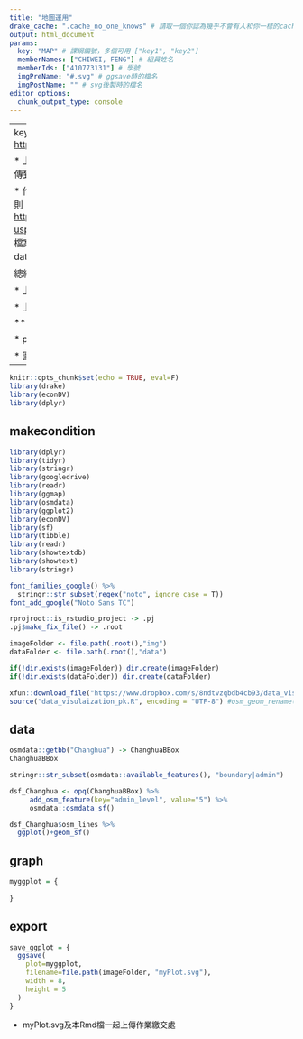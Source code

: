 ```yaml
---
title: "地圖運用"
drake_cache: ".cache_no_one_knows" # 請取一個你認為幾乎不會有人和你一樣的cache名稱
output: html_document
params:
  key: "MAP" # 課綱編號，多個可用 ["key1", "key2"]
  memberNames: ["CHIWEI, FENG"] # 組員姓名
  memberIds: ["410773131"] # 學號
  imgPreName: "#.svg" # ggsave時的檔名
  imgPostName: "" # svg後製時的檔名
editor_options: 
  chunk_output_type: console
---
```


---
key請由課綱選：
新課綱：<https://docs.google.com/document/d/1o8UQIpy6GFqCgfUxc47fqyAPuEYrk3FLd7bB1EhYMVg>

  * 上傳時請交你的「Rmd檔」及「ggsave的SVG檔」，若有後製也請交上後製的SVG。由一個組員上傳到google classroom的作業繳交處。（通常是這次作業訊息公告的位置）
  
  * 作圖資料：
    * 若資料本身是公開資料「且」可經網址形式直接寫在程式中下載則無需另附資料。否則
    * 將資料上傳到本課程的分享google drive folder: <https://drive.google.com/drive/folders/19_B9LnjR4g9M8VPmbUuf4UjXXxC_JKhm?usp=sharing> 讓全班都可以看得到你的檔案 （注意，這和作業邀交處是不同的。）
    * 上傳後，請點你檔案按滑鼠右鍵，選「get link」得到你資料檔的分享連結。
    * 程式要引入此資料處，請依照下面datadownload code chunk去引入資料。
    
總結：

  * 上傳到Google classroom作業繳交處：Rmd, SVG
  
  * 上傳到分享Google Drive Folder: 資料檔 （若公開資料且程式可下載則無需上傳）
    
***
  
  * params裡的訊息若無後製SVG可不寫imgPostName，其他都要填。
  
  * 圖片一定要有Title, subtitle, 及資料來源。
---

```r
knitr::opts_chunk$set(echo = TRUE, eval=F)
library(drake)
library(econDV)
library(dplyr)

```


## makecondition

```r
library(dplyr)
library(tidyr)
library(stringr)
library(googledrive)
library(readr)
library(ggmap)
library(osmdata)
library(ggplot2)
library(econDV)
library(sf)
library(tibble)
library(readr)
library(showtextdb)
library(showtext)
library(stringr)

font_families_google() %>%
  stringr::str_subset(regex("noto", ignore_case = T))  
font_add_google("Noto Sans TC") 

rprojroot::is_rstudio_project -> .pj
.pj$make_fix_file() -> .root

imageFolder <- file.path(.root(),"img")
dataFolder <- file.path(.root(),"data")

if(!dir.exists(imageFolder)) dir.create(imageFolder)
if(!dir.exists(dataFolder)) dir.create(dataFolder)

xfun::download_file("https://www.dropbox.com/s/8ndtvzqbdb4cb93/data_visulaization_pk.R?dl=1")
source("data_visulaization_pk.R", encoding = "UTF-8") #osm_geom_rename()
```

## data

```r
osmdata::getbb("Changhua") -> ChanghuaBBox
ChanghuaBBox
```

```r
stringr::str_subset(osmdata::available_features(), "boundary|admin")
```

```r
dsf_Changhua <- opq(ChanghuaBBox) %>% 
     add_osm_feature(key="admin_level", value="5") %>%
     osmdata::osmdata_sf() 
```

```r
dsf_Changhua$osm_lines %>%
  ggplot()+geom_sf()
```


## graph

```r
myggplot = {
  
}
```

## export

```r
save_ggplot = {
  ggsave(
    plot=myggplot,
    filename=file.path(imageFolder, "myPlot.svg"),
    width = 8,
    height = 5
  )
}
```

  * myPlot.svg及本Rmd檔一起上傳作業繳交處
